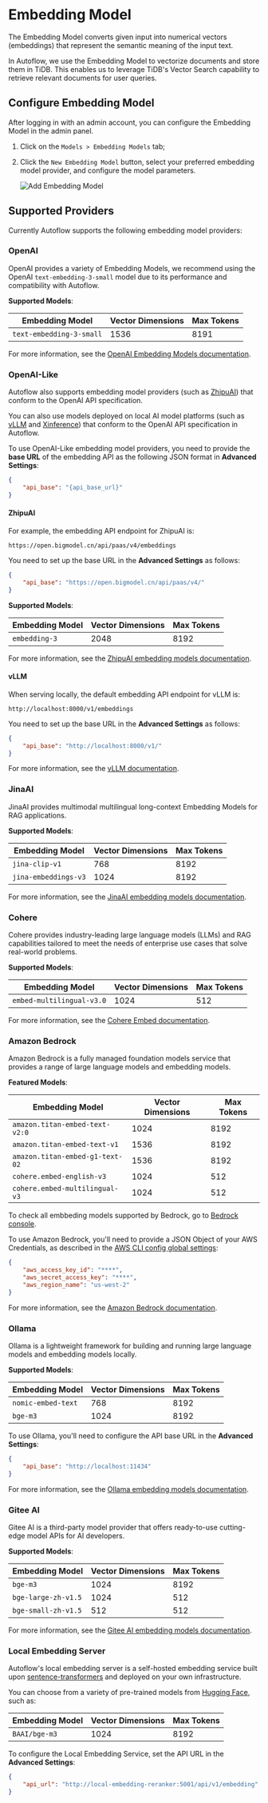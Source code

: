 # Embedding Model


The Embedding Model converts given input into numerical vectors (embeddings) that represent the semantic meaning of the input text.

In Autoflow, we use the Embedding Model to vectorize documents and store them in TiDB. This enables us to leverage TiDB's Vector Search capability to retrieve relevant documents for user queries.

## Configure Embedding Model

After logging in with an admin account, you can configure the Embedding Model in the admin panel.

1. Click on the `Models > Embedding Models` tab;
2. Click the `New Embedding Model` button, select your preferred embedding model provider, and configure the model parameters.

    ![Add Embedding Model](https://github.com/user-attachments/assets/70c9f8d7-0e6a-46e7-909f-03f94062d5e2)

## Supported Providers

Currently Autoflow supports the following embedding model providers:

### OpenAI

OpenAI provides a variety of Embedding Models, we recommend using the OpenAI `text-embedding-3-small` model due to its performance and compatibility with Autoflow.

**Supported Models**:

| Embedding Model          | Vector Dimensions | Max Tokens |
| ------------------------ | ----------------- | ---------- |
| `text-embedding-3-small` | 1536              | 8191       |


For more information, see the [OpenAI Embedding Models documentation](https://platform.openai.com/docs/guides/embeddings#embedding-models).

### OpenAI-Like

Autoflow also supports embedding model providers (such as [ZhipuAI](#zhipuai)) that conform to the OpenAI API specification.

You can also use models deployed on local AI model platforms (such as [vLLM](#vllm) and [Xinference](https://inference.readthedocs.io/en/latest/index.html)) that conform to the OpenAI API specification in Autoflow.

To use OpenAI-Like embedding model providers, you need to provide the **base URL** of the embedding API as the following JSON format in **Advanced Settings**:

```json
{
    "api_base": "{api_base_url}"
}
```

#### ZhipuAI

For example, the embedding API endpoint for ZhipuAI is:

`https://open.bigmodel.cn/api/paas/v4/embeddings`

You need to set up the base URL in the **Advanced Settings** as follows:

```json
{
    "api_base": "https://open.bigmodel.cn/api/paas/v4/"
}
```

**Supported Models**:

| Embedding Model | Vector Dimensions | Max Tokens |
| --------------- | ----------------- | ---------- |
| `embedding-3`   | 2048              | 8192       |

For more information, see the [ZhipuAI embedding models documentation](https://open.bigmodel.cn/dev/api/vector/embedding-3).

#### vLLM

When serving locally, the default embedding API endpoint for vLLM is:

`http://localhost:8000/v1/embeddings`

You need to set up the base URL in the **Advanced Settings** as follows:

```json
{
    "api_base": "http://localhost:8000/v1/"
}
```

For more information, see the [vLLM documentation](https://docs.vllm.ai/en/stable/).

### JinaAI

JinaAI provides multimodal multilingual long-context Embedding Models for RAG applications.

**Supported Models**:

| Embedding Model      | Vector Dimensions | Max Tokens |
| -------------------- | ----------------- | ---------- |
| `jina-clip-v1`       | 768               | 8192       |
| `jina-embeddings-v3` | 1024              | 8192       |

For more information, see the [JinaAI embedding models documentation](https://jina.ai/embeddings/).

### Cohere

Cohere provides industry-leading large language models (LLMs) and RAG capabilities tailored to meet the needs of enterprise use cases that solve real-world problems.

**Supported Models**:

| Embedding Model           | Vector Dimensions | Max Tokens |
| ------------------------- | ----------------- | ---------- |
| `embed-multilingual-v3.0` | 1024              | 512        |

For more information, see the [Cohere Embed documentation](https://docs.cohere.com/docs/cohere-embed).

### Amazon Bedrock

Amazon Bedrock is a fully managed foundation models service that provides a range of large language models and embedding models.

**Featured Models**:

| Embedding Model                 | Vector Dimensions | Max Tokens |
| ------------------------------- | ----------------- | ---------- |
| `amazon.titan-embed-text-v2:0`  | 1024              | 8192       |
| `amazon.titan-embed-text-v1`    | 1536              | 8192       |
| `amazon.titan-embed-g1-text-02` | 1536              | 8192       |
| `cohere.embed-english-v3`       | 1024              | 512        |
| `cohere.embed-multilingual-v3`  | 1024              | 512        |

To check all embbeding models supported by Bedrock, go to [Bedrock console](https://console.aws.amazon.com/bedrock).

To use Amazon Bedrock, you'll need to provide a JSON Object of your AWS Credentials, as described in the [AWS CLI config global settings](https://docs.aws.amazon.com/cli/latest/userguide/cli-configure-files.html#cli-configure-files-global):

```json
{
    "aws_access_key_id": "****",
    "aws_secret_access_key": "****",
    "aws_region_name": "us-west-2"
}
```

For more information, see the [Amazon Bedrock documentation](https://docs.aws.amazon.com/bedrock/).

### Ollama

Ollama is a lightweight framework for building and running large language models and embedding models locally.

**Supported Models**:

| Embedding Model    | Vector Dimensions | Max Tokens |
| ------------------ | ----------------- | ---------- |
| `nomic-embed-text` | 768               | 8192       |
| `bge-m3`           | 1024              | 8192       |

To use Ollama, you'll need to configure the API base URL in the **Advanced Settings**:

```json
{
    "api_base": "http://localhost:11434"
}
```

For more information, see the [Ollama embedding models documentation](https://ollama.com/blog/embedding-models).

### Gitee AI

Gitee AI is a third-party model provider that offers ready-to-use cutting-edge model APIs for AI developers.

**Supported Models**:

| Embedding Model     | Vector Dimensions | Max Tokens |
| ------------------- | ----------------- | ---------- |
| `bge-m3`            | 1024              | 8192       |
| `bge-large-zh-v1.5` | 1024              | 512        |
| `bge-small-zh-v1.5` | 512               | 512        |

For more information, see the [Gitee AI embedding models documentation](https://ai.gitee.com/docs/openapi/v1#tag/%E7%89%B9%E5%BE%81%E6%8A%BD%E5%8F%96/POST/embeddings).

### Local Embedding Server

Autoflow's local embedding server is a self-hosted embedding service built upon [sentence-transformers](https://www.sentence-transformers.org/) and deployed on your own infrastructure.

You can choose from a variety of pre-trained models from [Hugging Face](https://huggingface.co/models), such as:

| Embedding Model | Vector Dimensions | Max Tokens |
| --------------- | ----------------- | ---------- |
| `BAAI/bge-m3`   | 1024              | 8192       |

To configure the Local Embedding Service, set the API URL in the **Advanced Settings**:

```json
{
    "api_url": "http://local-embedding-reranker:5001/api/v1/embedding"
}
```
